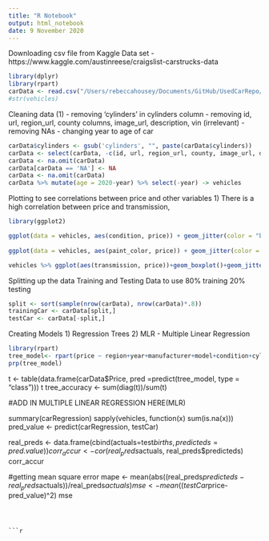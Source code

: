 ```yaml
---
title: "R Notebook"
output: html_notebook
date: 9 November 2020
---
```



Downloading csv file from Kaggle Data set - https://www.kaggle.com/austinreese/craigslist-carstrucks-data

```r
library(dplyr)
library(rpart)
carData <- read.csv("/Users/rebeccahousey/Documents/GitHub/UsedCarRepo/vehicles.csv", header = TRUE, sep = ',' ,na.strings = "", stringsAsFactors = FALSE)
#str(vehicles)

```
Cleaning data (1)
- removing 'cylinders' in cylinders column 
- removing id, url, region_url, county columns, image_url, description, vin (irrelevant)
- removing NAs 
- changing year to age of car

```r
carData$cylinders <- gsub('cylinders', "", paste(carData$cylinders))
carData <- select(carData, -c(id, url, region_url, county, image_url, description, vin))
carData <- na.omit(carData)
carData[carData == 'NA'] <- NA
carData <- na.omit(carData)
carData %>% mutate(age = 2020-year) %>% select(-year) -> vehicles

```

Plotting to see correlations between price and other variables
1) There is a high correlation between price and transmission, 
```r
library(ggplot2)

ggplot(data = vehicles, aes(condition, price)) + geom_jitter(color = "blue", alpha = 0.5) + theme_light() + scale_y_log10()
 
ggplot(data = vehicles, aes(paint_color, price)) + geom_jitter(color = "blue", alpha = 0.05) + theme_light() + ylim(4000,100000)

vehicles %>% ggplot(aes(transmission, price))+geom_boxplot()+geom_jitter(alpha=0.05)+ ylim(4000,100000)


```
Splitting up the data 
Training and Testing Data to use 80% training 20% testing
```r
split <- sort(sample(nrow(carData), nrow(carData)*.8))
trainingCar <- carData[split,]
testCar <- carData[-split,]
```
Creating Models 
1) Regression Trees 
2) MLR - Multiple Linear Regression
```r
library(rpart)
tree_model<- rpart(price ~ region+year+manufacturer+model+condition+cylinders+fuel+odometer+title_status+transmission+drive+size+type+paint_color+state+lat+long, data = carData)
prp(tree_model)
``` 
t <- table(data.frame(carData$Price, pred =predict(tree_model, type = "class")))
t
tree_accuracy <- sum(diag(t))/sum(t)


#ADD IN MULTIPLE LINEAR REGRESSION HERE(MLR)



summary(carRegression)
sapply(vehicles, function(x) sum(is.na(x)))
pred_value <- predict(carRegression, testCar)

real_preds <- data.frame(cbind(actuals=test$births, predicteds=pred.value))  
corr_accur <- cor(real_preds$actuals, real_preds$predicteds)  
corr_accur 

#getting mean square error
mape <- mean(abs((real_preds$predicteds - real_preds$actuals))/real_preds$actuals)
mse <- mean((testCar$price-pred_value)^2)
mse
```



```r

```





